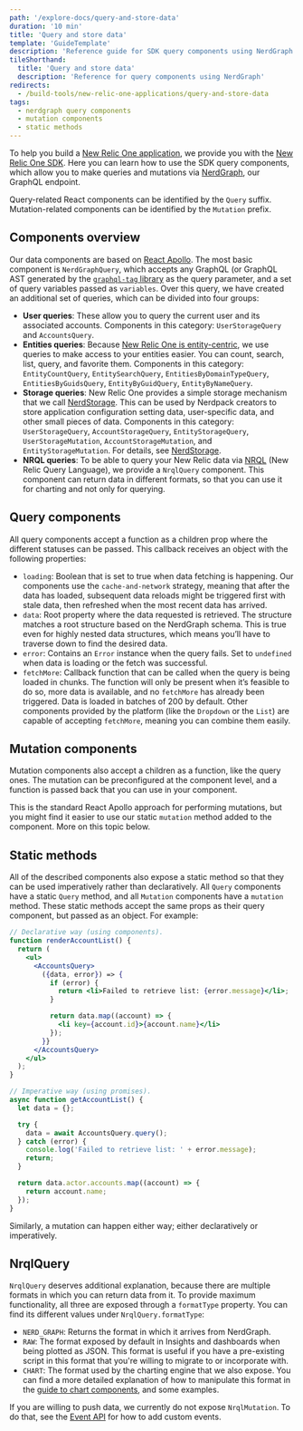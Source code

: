 ```yaml
---
path: '/explore-docs/query-and-store-data'
duration: '10 min'
title: 'Query and store data'
template: 'GuideTemplate'
description: 'Reference guide for SDK query components using NerdGraph'
tileShorthand:
  title: 'Query and store data'
  description: 'Reference for query components using NerdGraph'
redirects:
  - /build-tools/new-relic-one-applications/query-and-store-data
tags:
  - nerdgraph query components
  - mutation components
  - static methods
---
```


<Intro>

To help you build a [New Relic One application](/build-apps/build-hello-world-app), we provide you with the [New Relic One SDK](/explore-docs/intro-to-sdk). Here you can learn how to use the SDK query components, which allow you to make queries and mutations via [NerdGraph](/collect-data/get-started-nerdgraph-api-explorer), our GraphQL endpoint.

</Intro>

<Callout variant="tip">

Query-related React components can be identified by the `Query` suffix. Mutation-related components can be identified by the `Mutation` prefix.

</Callout>

## Components overview

Our data components are based on [React Apollo](https://www.apollographql.com/docs/react/). The most basic component is `NerdGraphQuery`, which accepts any GraphQL (or GraphQL AST generated by the [`graphql-tag` library](https://github.com/apollographql/graphql-tag) as the query parameter, and a set of query variables passed as `variables`. Over this query, we have created an additional set of queries, which can be divided into four groups:

- **User queries**: These allow you to query the current user and its associated accounts. Components in this category: `UserStorageQuery` and `AccountsQuery`.
- **Entities queries**: Because [New Relic One is entity-centric](https://docs.newrelic.com/docs/new-relic-one/use-new-relic-one/ui-data/new-relic-one-entity-explorer-view-performance-across-apps-services-hosts), we use queries to make access to your entities easier. You can count, search, list, query, and favorite them. Components in this category: `EntityCountQuery`, `EntitySearchQuery`, `EntitiesByDomainTypeQuery`, `EntitiesByGuidsQuery`, `EntityByGuidQuery`, `EntityByNameQuery`.
- **Storage queries**: New Relic One provides a simple storage mechanism that we call [NerdStorage](). This can be used by Nerdpack creators to store application configuration setting data, user-specific data, and other small pieces of data. Components in this category: `UserStorageQuery`, `AccountStorageQuery`, `EntityStorageQuery`, `UserStorageMutation`, `AccountStorageMutation`, and `EntityStorageMutation`. For details, see [NerdStorage]().
- **NRQL queries**: To be able to query your New Relic data via [NRQL](https://docs.newrelic.com/docs/query-data/nrql-new-relic-query-language/getting-started/introduction-nrql) (New Relic Query Language), we provide a `NrqlQuery` component. This component can return data in different formats, so that you can use it for charting and not only for querying.

## Query components

All query components accept a function as a children prop where the different statuses can be passed. This callback receives an object with the following properties:

- `loading`: Boolean that is set to true when data fetching is happening. Our components use the `cache-and-network` strategy, meaning that after the data has loaded, subsequent data reloads might be triggered first with stale data, then refreshed when the most recent data has arrived.
- `data`: Root property where the data requested is retrieved. The structure matches a root structure based on the NerdGraph schema. This is true even for highly nested data structures, which means you’ll have to traverse down to find the desired data.
- `error`: Contains an `Error` instance when the query fails. Set to `undefined` when data is loading or the fetch was successful.
- `fetchMore`: Callback function that can be called when the query is being loaded in chunks. The function will only be present when it’s feasible to do so, more data is available, and no `fetchMore` has already been triggered. Data is loaded in batches of 200 by default. Other components provided by the platform (like the `Dropdown` or the `List`) are capable of accepting `fetchMore`, meaning you can combine them easily.

## Mutation components

Mutation components also accept a children as a function, like the query ones. The mutation can be preconfigured at the component level, and a function is passed back that you can use in your component.

This is the standard React Apollo approach for performing mutations, but you might find it easier to use our static `mutation` method added to the component. More on this topic below.

## Static methods

All of the described components also expose a static method so that they can be used imperatively rather than declaratively. All `Query` components have a static `Query` method, and all `Mutation` components have a `mutation` method. These static methods accept the same props as their query component, but passed as an object. For example:

```jsx
// Declarative way (using components).
function renderAccountList() {
  return (
    <ul>
      <AccountsQuery>
        ({data, error}) => {
          if (error) {
            return <li>Failed to retrieve list: {error.message}</li>;
          }

          return data.map((account) => {
            <li key={account.id}>{account.name}</li>
          });
        }}
      </AccountsQuery>
    </ul>
  );
}

// Imperative way (using promises).
async function getAccountList() {
  let data = {};

  try {
    data = await AccountsQuery.query();
  } catch (error) {
    console.log('Failed to retrieve list: ' + error.message);
    return;
  }

  return data.actor.accounts.map((account) => {
    return account.name;
  });
}
```

Similarly, a mutation can happen either way; either declaratively or imperatively.

## NrqlQuery

`NrqlQuery` deserves additional explanation, because there are multiple formats in which you can return data from it. To provide maximum functionality, all three are exposed through a `formatType` property. You can find its different values under `NrqlQuery.formatType`:

- `NERD_GRAPH`: Returns the format in which it arrives from NerdGraph.
- `RAW`: The format exposed by default in Insights and dashboards when being plotted as JSON. This format is useful if you have a pre-existing script in this format that you're willing to migrate to or incorporate with.
- `CHART`: The format used by the charting engine that we also expose. You can find a more detailed explanation of how to manipulate this format in the [guide to chart components](/intro-to-sdk), and some examples.

If you are willing to push data, we currently do not expose `NrqlMutation`. To do that, see the [Event API]() for how to add custom events.
